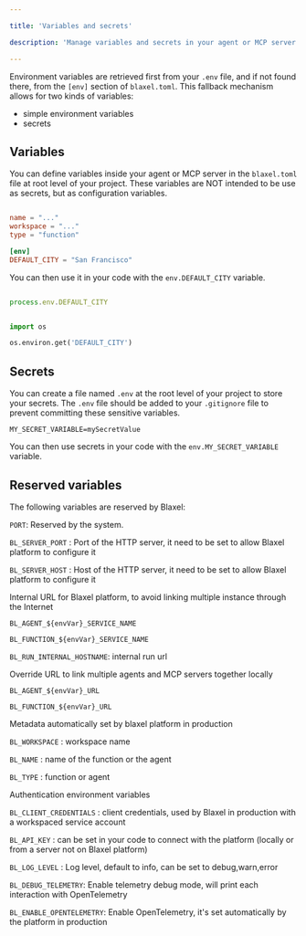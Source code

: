 ```yaml
---

title: 'Variables and secrets'

description: 'Manage variables and secrets in your agent or MCP server code.'

---
```


Environment variables are retrieved first from your `.env` file, and if not found there, from the `[env]` section of `blaxel.toml`. This fallback mechanism allows for two kinds of variables:

- simple environment variables
- secrets

## Variables

You can define variables inside your agent or MCP server in the `blaxel.toml` file at root level of your project. These variables are NOT intended to be use as secrets, but as configuration variables.

```toml blaxel.toml {6}

name = "..."
workspace = "..."
type = "function"

[env]
DEFAULT_CITY = "San Francisco"

```

You can then use it in your code with the `env.DEFAULT_CITY` variable.

<CodeGroup>

```typescript TypeScript

process.env.DEFAULT_CITY

```

```python Python

import os

os.environ.get('DEFAULT_CITY')

```

</CodeGroup>

## Secrets

You can create a file named `.env` at the root level of your project to store your secrets. The `.env` file should be added to your `.gitignore` file to prevent committing these sensitive variables.

```
MY_SECRET_VARIABLE=mySecretValue
```

You can then use secrets in your code with the `env.MY_SECRET_VARIABLE` variable.

## Reserved variables

The following variables are reserved by Blaxel:

`PORT`: Reserved by the system.

`BL_SERVER_PORT` : Port of the HTTP server, it need to be set to allow Blaxel platform to configure it

`BL_SERVER_HOST` : Host of the HTTP server, it need to be set to allow Blaxel platform to configure it

Internal URL for Blaxel platform, to avoid linking multiple instance through the Internet

`BL_AGENT_${envVar}_SERVICE_NAME`

`BL_FUNCTION_${envVar}_SERVICE_NAME`

`BL_RUN_INTERNAL_HOSTNAME`: internal run url

Override URL to link multiple agents and MCP servers together locally

`BL_AGENT_${envVar}_URL`

`BL_FUNCTION_${envVar}_URL`

Metadata automatically set by blaxel platform in production

`BL_WORKSPACE` : workspace name

`BL_NAME` : name of the function or the agent

`BL_TYPE` : function or agent

Authentication environment variables

`BL_CLIENT_CREDENTIALS` : client credentials, used by Blaxel in production with a workspaced service account

`BL_API_KEY` : can be set in your code to connect with the platform (locally or from a server not on Blaxel platform)

`BL_LOG_LEVEL` : Log level, default to info, can be set to debug,warn,error

`BL_DEBUG_TELEMETRY`: Enable telemetry debug mode, will print each interaction with OpenTelemetry

`BL_ENABLE_OPENTELEMETRY`: Enable OpenTelemetry, it's set automatically by the platform in production